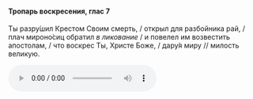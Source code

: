 #### Тропарь воскресения, глас 7

Ты разру́шил Крестом Своим смерть, / открыл для разбойника рай, / плач мироно́сиц обратил *в ликование* / и повелел им возвестить апостолам, / что воскрес Ты, Христе Боже, / дару́я миру // милость великую.

<audio controls>
    <source
        src="https://psmb-neos-resources.hb.bizmrg.com/target/psmb/fbe62d19ea8fa502f61db48004d82a876c81cea2/glass7.mp3"
        type="audio/mpeg"
    />
</audio>
